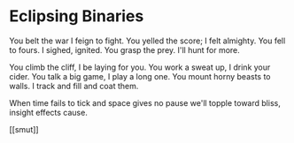 # Eclipsing Binaries

You belt the war I feign to fight.
You yelled the score; I felt almighty.
You fell to fours. I sighed, ignited.
You grasp the prey. I'll hunt for more.

You climb the cliff, I be laying for you.
You work a sweat up, I drink your cider.
You talk a big game, I play a long one.
You mount horny beasts to walls.
I track and fill and coat them.

When time fails to tick
and space gives no pause
we'll topple toward bliss,
insight effects cause.

[[smut]]

